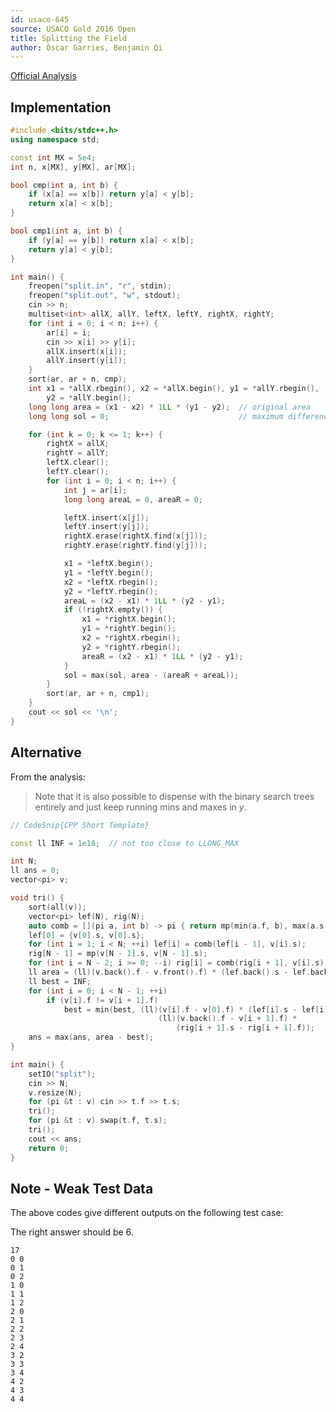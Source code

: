 ```yaml
---
id: usaco-645
source: USACO Gold 2016 Open
title: Splitting the Field
author: Óscar Garries, Benjamin Qi
---
```


[Official Analysis](http://www.usaco.org/current/data/sol_split_gold_open16.html)

<LanguageSection>

<CPPSection>

## Implementation

```cpp
#include <bits/stdc++.h>
using namespace std;

const int MX = 5e4;
int n, x[MX], y[MX], ar[MX];

bool cmp(int a, int b) {
	if (x[a] == x[b]) return y[a] < y[b];
	return x[a] < x[b];
}

bool cmp1(int a, int b) {
	if (y[a] == y[b]) return x[a] < x[b];
	return y[a] < y[b];
}

int main() {
	freopen("split.in", "r", stdin);
	freopen("split.out", "w", stdout);
	cin >> n;
	multiset<int> allX, allY, leftX, leftY, rightX, rightY;
	for (int i = 0; i < n; i++) {
		ar[i] = i;
		cin >> x[i] >> y[i];
		allX.insert(x[i]);
		allY.insert(y[i]);
	}
	sort(ar, ar + n, cmp);
	int x1 = *allX.rbegin(), x2 = *allX.begin(), y1 = *allY.rbegin(),
	    y2 = *allY.begin();
	long long area = (x1 - x2) * 1LL * (y1 - y2);  // original area
	long long sol = 0;                             // maximum difference

	for (int k = 0; k <= 1; k++) {
		rightX = allX;
		rightY = allY;
		leftX.clear();
		leftY.clear();
		for (int i = 0; i < n; i++) {
			int j = ar[i];
			long long areaL = 0, areaR = 0;

			leftX.insert(x[j]);
			leftY.insert(y[j]);
			rightX.erase(rightX.find(x[j]));
			rightY.erase(rightY.find(y[j]));

			x1 = *leftX.begin();
			y1 = *leftY.begin();
			x2 = *leftX.rbegin();
			y2 = *leftY.rbegin();
			areaL = (x2 - x1) * 1LL * (y2 - y1);
			if (!rightX.empty()) {
				x1 = *rightX.begin();
				y1 = *rightY.begin();
				x2 = *rightX.rbegin();
				y2 = *rightY.rbegin();
				areaR = (x2 - x1) * 1LL * (y2 - y1);
			}
			sol = max(sol, area - (areaR + areaL));
		}
		sort(ar, ar + n, cmp1);
	}
	cout << sol << '\n';
}
```

</CPPSection>

</LanguageSection>

## Alternative

From the analysis:

> Note that it is also possible to dispense with the binary search trees
> entirely and just keep running mins and maxes in $y$.

```cpp
// CodeSnip{CPP Short Template}

const ll INF = 1e18;  // not too close to LLONG_MAX

int N;
ll ans = 0;
vector<pi> v;

void tri() {
	sort(all(v));
	vector<pi> lef(N), rig(N);
	auto comb = [](pi a, int b) -> pi { return mp(min(a.f, b), max(a.s, b)); };
	lef[0] = {v[0].s, v[0].s};
	for (int i = 1; i < N; ++i) lef[i] = comb(lef[i - 1], v[i].s);
	rig[N - 1] = mp(v[N - 1].s, v[N - 1].s);
	for (int i = N - 2; i >= 0; --i) rig[i] = comb(rig[i + 1], v[i].s);
	ll area = (ll)(v.back().f - v.front().f) * (lef.back().s - lef.back().f);
	ll best = INF;
	for (int i = 0; i < N - 1; ++i)
		if (v[i].f != v[i + 1].f)
			best = min(best, (ll)(v[i].f - v[0].f) * (lef[i].s - lef[i].f) +
			                     (ll)(v.back().f - v[i + 1].f) *
			                         (rig[i + 1].s - rig[i + 1].f));
	ans = max(ans, area - best);
}

int main() {
	setIO("split");
	cin >> N;
	v.resize(N);
	for (pi &t : v) cin >> t.f >> t.s;
	tri();
	for (pi &t : v) swap(t.f, t.s);
	tri();
	cout << ans;
	return 0;
}
```

## Note - Weak Test Data

The above codes give different outputs on the following test case:

The right answer should be $6$.

```
17
0 0
0 1
0 2
1 0
1 1
1 2
2 0
2 1
2 2
2 3
2 4
3 2
3 3
3 4
4 2
4 3
4 4
```
